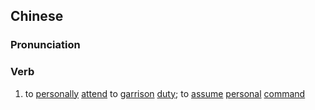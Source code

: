 ==Chinese==
{{zh-forms|s=坐镇}}

===Pronunciation===
{{zh-pron
|m=zuòzhèn
|c=zo6 zan3
|mn=qz:chěr-tìn/xm,zz:chō-tìn
|cat=v
}}

===Verb===
{{zh-verb}}

# to [[personally]] [[attend]] to [[garrison]] [[duty]]; to [[assume]] [[personal]] [[command]] {{gloss|of a commander}}